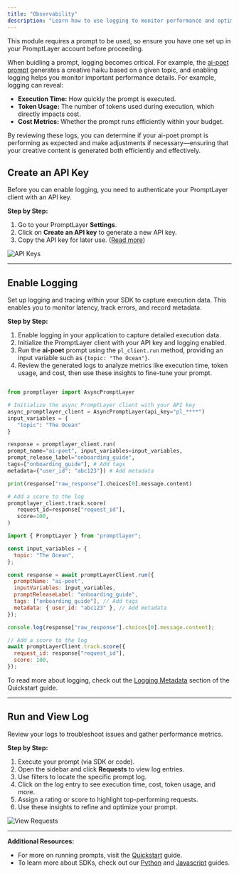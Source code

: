 ```yaml
---
title: "Observability"
description: "Learn how to use logging to monitor performance and optimize your prompts."
---
```


<Tip>
  This module requires a prompt to be used, so ensure you have one set up in
  your PromptLayer account before proceeding.
</Tip>

When buidling a prompt, logging becomes critical. For example, the [ai-poet prompt](/onboarding-guides/getting-started) generates a creative haiku based on a given topic, and enabling logging helps you monitor important performance details. For example, logging can reveal:

- **Execution Time:** How quickly the prompt is executed.
- **Token Usage:** The number of tokens used during execution, which directly impacts cost.
- **Cost Metrics:** Whether the prompt runs efficiently within your budget.

By reviewing these logs, you can determine if your ai-poet prompt is performing as expected and make adjustments if necessary—ensuring that your creative content is generated both efficiently and effectively.

## Create an API Key

Before you can enable logging, you need to authenticate your PromptLayer client with an API key.

**Step by Step:**

1. Go to your PromptLayer **Settings**.
2. Click on **Create an API key** to generate a new API key.
3. Copy the API key for later use. ([Read more](/quickstart#api-key-env-var-setup))

<img src="./images/api-keys.png" alt="API Keys" />

---

## Enable Logging

Set up logging and tracing within your SDK to capture execution data. This enables you to monitor latency, track errors, and record metadata.

**Step by Step:**

1. Enable logging in your application to capture detailed execution data.
2. Initialize the PromptLayer client with your API key and logging enabled.
3. Run the **ai-poet** prompt using the `pl_client.run` method, providing an input variable such as `{topic: "The Ocean"}`.
4. Review the generated logs to analyze metrics like execution time, token usage, and cost, then use these insights to fine-tune your prompt.

<CodeGroup>

```python Python

from promptlayer import AsyncPromptLayer

# Initialize the async PromptLayer client with your API key
async_promptlayer_client = AsyncPromptLayer(api_key="pl_****")
input_variables = {
   "topic": "The Ocean"
}

response = promptlayer_client.run(
prompt_name="ai-poet", input_variables=input_variables,
prompt_release_label="onboarding_guide",
tags=["onboarding_guide"], # Add tags
metadata={"user_id": "abc123"}) # Add metadata

print(response["raw_response"].choices[0].message.content)

# Add a score to the log
promptlayer_client.track.score(
   request_id=response["request_id"],
   score=100,
)
```

```js Javascript
import { PromptLayer } from "promptlayer";

const input_variables = {
  topic: "The Ocean",
};

const response = await promptLayerClient.run({
  promptName: "ai-poet",
  inputVariables: input_variables,
  promptReleaseLabel: "onboarding_guide",
  tags: ["onboarding_guide"], // Add tags
  metadata: { user_id: "abc123" }, // Add metadata
});

console.log(response["raw_response"].choices[0].message.content);

// Add a score to the log
await promptLayerClient.track.score({
  request_id: response["request_id"],
  score: 100,
});
```

</CodeGroup>

To read more about logging, check out the [Logging Metadata](/quickstart#logging-metadata) section of the Quickstart guide.

---

## Run and View Log

Review your logs to troubleshoot issues and gather performance metrics.

**Step by Step:**

1. Execute your prompt (via SDK or code).
2. Open the sidebar and click **Requests** to view log entries.
3. Use filters to locate the specific prompt log.
4. Click on the log entry to see execution time, cost, token usage, and more.
5. Assign a rating or score to highlight top-performing requests.
6. Use these insights to refine and optimize your prompt.

<img src="./images/request-logs.gif" alt="View Requests" />

---

**Additional Resources:**

- For more on running prompts, visit the [Quickstart](/quickstart) guide.
- To learn more about SDKs, check out our [Python](/languages/python) and [Javascript](/languages/javascript) guides.
